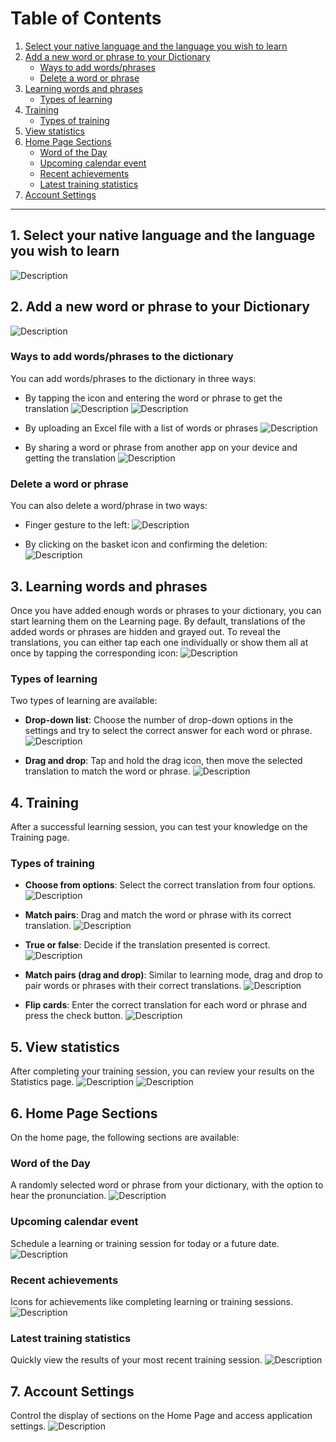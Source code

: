# Table of Contents

1. [Select your native language and the language you wish to learn](#select-your-native-language-and-the-language-you-wish-to-learn)
2. [Add a new word or phrase to your Dictionary](#add-a-new-word-or-phrase-to-your-dictionary)
   - [Ways to add words/phrases](#ways-to-add-wordsphrases-to-the-dictionary)
   - [Delete a word or phrase](#delete-a-word-or-phrase)
3. [Learning words and phrases](#learning-words-and-phrases)
   - [Types of learning](#types-of-learning)
4. [Training](#training)
   - [Types of training](#types-of-training)
5. [View statistics](#view-statistics)
6. [Home Page Sections](#home-page-sections)
   - [Word of the Day](#word-of-the-day)
   - [Upcoming calendar event](#upcoming-calendar-event)
   - [Recent achievements](#recent-achievements)
   - [Latest training statistics](#latest-training-statistics)
7. [Account Settings](/flow/en/#account-settings)

---

## 1. Select your native language and the language you wish to learn

![Description](/flow/assets/add_lang_pair_en.jpg)

## 2. Add a new word or phrase to your Dictionary

![Description](/flow/assets/dictionary_en.jpg)

### Ways to add words/phrases to the dictionary

You can add words/phrases to the dictionary in three ways:

- By tapping the icon and entering the word or phrase to get the translation
  ![Description](/flow/assets/word_translate_en.jpg)
  ![Description](/flow/assets/phrase_translate_en.jpg)

- By uploading an Excel file with a list of words or phrases
  ![Description](/flow/assets/import_excel_en.jpg)

- By sharing a word or phrase from another app on your device and getting the translation
  ![Description](/flow/assets/send_from_app.jpg)

### Delete a word or phrase

You can also delete a word/phrase in two ways:

- Finger gesture to the left:
  ![Description](/flow/assets/remove_swipe_en.gif)

- By clicking on the basket icon and confirming the deletion:
  ![Description](/flow/assets/trash_can.jpg)

## 3. Learning words and phrases

Once you have added enough words or phrases to your dictionary, you can start learning them on the Learning page. By default, translations of the added words or phrases are hidden and grayed out. To reveal the translations, you can either tap each one individually or show them all at once by tapping the corresponding icon:
![Description](/flow/assets/learning_unblur_en.gif)

### Types of learning

Two types of learning are available:

- **Drop-down list**: Choose the number of drop-down options in the settings and try to select the correct answer for each word or phrase.
  ![Description](/flow/assets/learning_dropdown_en.jpg)

- **Drag and drop**: Tap and hold the drag icon, then move the selected translation to match the word or phrase.
  ![Description](/flow/assets/match_pairs_learning.gif)

## 4. Training

After a successful learning session, you can test your knowledge on the Training page.

### Types of training

- **Choose from options**: Select the correct translation from four options.
  ![Description](/flow/assets/training_choose_from_en.jpg)

- **Match pairs**: Drag and match the word or phrase with its correct translation.
  ![Description](/flow/assets/training_choose_pair_en.jpg)

- **True or false**: Decide if the translation presented is correct.
  ![Description](/flow/assets/training_true_false_en.jpg)

- **Match pairs (drag and drop)**: Similar to learning mode, drag and drop to pair words or phrases with their correct translations.
  ![Description](/flow/assets/match_pairs_training.gif)

- **Flip cards**: Enter the correct translation for each word or phrase and press the check button.
  ![Description](/flow/assets/training_flip_cards_en.jpg)

## 5. View statistics

After completing your training session, you can review your results on the Statistics page.
![Description](/flow/assets/statistics_en.jpg)
![Description](/flow/assets/training_summary_en.jpg)

## 6. Home Page Sections

On the home page, the following sections are available:

### Word of the Day

A randomly selected word or phrase from your dictionary, with the option to hear the pronunciation.
![Description](/flow/assets/word_of_day_en.jpg)

### Upcoming calendar event

Schedule a learning or training session for today or a future date.
![Description](/flow/assets/calendar_event_en.jpg)

### Recent achievements

Icons for achievements like completing learning or training sessions.
![Description](/flow/assets/achievements_en.jpg)

### Latest training statistics

Quickly view the results of your most recent training session.
![Description](/flow/assets/latest_stats_en.jpg)

## 7. Account Settings

Control the display of sections on the Home Page and access application settings.
![Description](/flow/assets/account_en.jpg)
